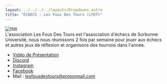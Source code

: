 ```yaml
---
layout: ../../../../layouts/Dropdowns.astro
title: "ÉCHECS : Les Fous Des Tours (LFDT)"
---
```

![lfdt](/assets/assos/lfdt.svg)  
L'association Les Fous Des Tours est l'association d'échecs de Sorbonne Université, nous nous réunissons 2 fois par semaine pour jouer aux échecs et autres jeux de réflexion et organisons des tournois dans l'année.  
- [Vidéo de Présentation](https://www.youtube.com/watch?v=lBiSfrF6FhA)  
- [Discord](https://discord.gg/CF4dqdASGP)  
- [Instagram](https://www.instagram.com/lesfousdestours/)  
- [Facebook](https://www.facebook.com/LesFousDesTours/)  
- Mail : lesfousdestours@protonmail.com